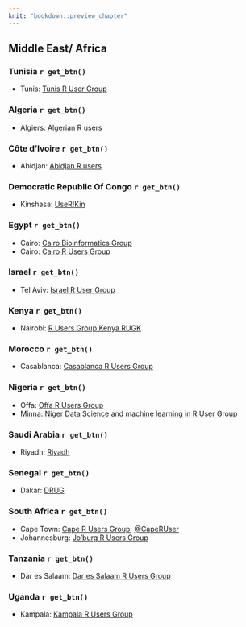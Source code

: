 ```yaml
---
knit: "bookdown::preview_chapter"
---
```


## Middle East/ Africa

### Tunisia `r get_btn()`

 * Tunis: [Tunis R User Group](https://www.meetup.com/tunis-r-user-group/)
 
### Algeria `r get_btn()`

 * Algiers: [Algerian R users](https://www.facebook.com/groups/1135595893158091/)
 
### Côte d'Ivoire `r get_btn()`

 * Abidjan: [Abidjan R users](https://www.meetup.com/Abidjan-R-users-Meetup/)
 
### Democratic Republic Of Congo `r get_btn()`

  * Kinshasa: [UseR!Kin](https://www.meetup.com/user-kin/)

### Egypt `r get_btn()`

  * Cairo: [Cairo Bioinformatics Group](https://www.meetup.com/Cairo-Bioinformatics-Group/)
  * Cairo: [Cairo R Users Group](https://www.meetup.com/Cairo-R-Users-Group/)

### Israel `r get_btn()`

  * Tel Aviv: [Israel R User Group](https://groups.google.com/group/israel-r-user-group)

### Kenya `r get_btn()`

  * Nairobi: [R Users Group Kenya RUGK](https://www.meetup.com/Nairobi-R-Users-Group/)
  
### Morocco `r get_btn()`

  * Casablanca: [Casablanca R Users Group](https://www.meetup.com/Casablanca-R-Users-Group/)

### Nigeria `r get_btn()`

  * Offa: [Offa R Users Group](https://www.meetup.com/FEDPOFA-R-Users-Group/)
  * Minna: [Niger Data Science and machine learning in R User Group](https://www.meetup.com/Minna-Data-Science-Meetup-Group/)

### Saudi Arabia `r get_btn()`

  * Riyadh: [Riyadh](https://riyadhusergroup.wordpress.com/)

### Senegal `r get_btn()`

  * Dakar: [DRUG](https://www.meetup.com/DakaR-R-User-Group/)

### South Africa `r get_btn()`

  * Cape Town: [Cape R Users Group](https://caperuser.wordpress.com/); [\@CapeRUser](https://twitter.com/CapeRUser)
  * Johannesburg: [Jo'burg R Users Group](https://www.meetup.com/Joburg-R-Users-Group)

### Tanzania `r get_btn()`

  * Dar es Salaam: [Dar es Salaam R Users Group](https://www.meetup.com/DarEs-Salaam-R-users/)

### Uganda `r get_btn()`

  * Kampala: [Kampala R Users Group](https://www.meetup.com/Kampala-R-Users-Group/)
